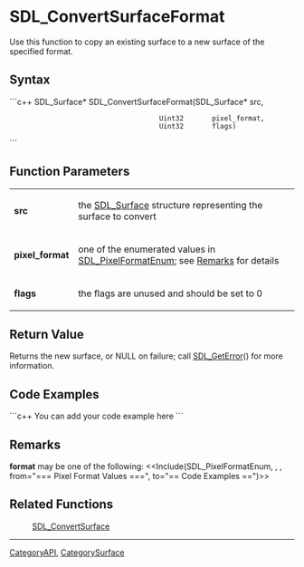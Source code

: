 
= SDL_ConvertSurfaceFormat =
Use this function to copy an existing surface to a new surface of the specified format.


== Syntax ==
```c++
SDL_Surface* SDL_ConvertSurfaceFormat(SDL_Surface* src,
                                      Uint32       pixel_format,
                                      Uint32       flags)
```

== Function Parameters ==
{|
|'''src'''
|the [[SDL_Surface]] structure representing the surface to convert
|-
|'''pixel_format'''
|one of the enumerated values in [[SDL_PixelFormatEnum]]; see [[#format|Remarks]] for details
|-
|'''flags'''
|the flags are unused and should be set to 0
|}

== Return Value ==
Returns the new surface, or NULL on failure; call [[SDL_GetError]]() for more information.

== Code Examples ==
```c++
You can add your code example here
```

== Remarks ==
<span id="format"></span> '''format''' may be one of the following:
<<Include(SDL_PixelFormatEnum, , , from="=== Pixel Format Values ===", to="== Code Examples ==")>>

== Related Functions ==
:[[SDL_ConvertSurface]]

----
[[CategoryAPI]], [[CategorySurface]]
